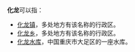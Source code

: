 '''化龙'''可以指：
*[[化龙镇|化龙镇]]，多处地方有该名称的行政区。
*[[化龙乡|化龙乡]]，多处地方有该名称的行政区。
*[[化龙水库|化龙水库]]，中国重庆市大足区的一座水库。
{{消歧义}}